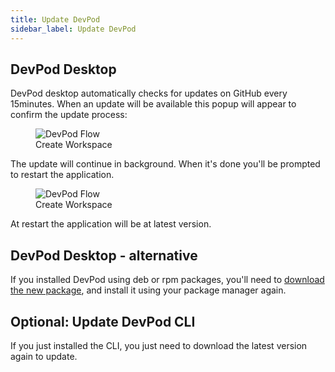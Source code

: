 ```yaml
---
title: Update DevPod
sidebar_label: Update DevPod
---
```



## DevPod Desktop

DevPod desktop automatically checks for updates on GitHub every 15minutes.
When an update will be available this popup will appear to confirm the update process:

<figure>
  <img src="/docs/media/devpod-update-available.png" alt="DevPod Flow" />
  <figcaption>Create Workspace</figcaption>
</figure>

The update will continue in background. When it's done you'll be prompted to restart the application.

<figure>
  <img src="/docs/media/devpod-update-done.png" alt="DevPod Flow" />
  <figcaption>Create Workspace</figcaption>
</figure>

At restart the application will be at latest version.

## DevPod Desktop - alternative

If you installed DevPod using deb or rpm packages, you'll need to [download the
new package](https://github.com/loft-sh/devpod/releases/latest/), and install it using your package manager again.

## Optional: Update DevPod CLI

If you just installed the CLI, you just need to download the latest version again
to update.
